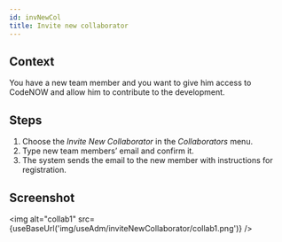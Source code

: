 ```yaml
---
id: invNewCol
title: Invite new collaborator
---
```



## Context

You have a new team member and you want to give him access to CodeNOW and allow him to contribute to the development.

## Steps

1. Choose the _Invite New Collaborator_ in the _Collaborators_ menu.
2. Type new team members’ email and confirm it.
3. The system sends the email to the new member with instructions for registration. 

## Screenshot

<img alt="collab1" src={useBaseUrl('img/useAdm/inviteNewCollaborator/collab1.png')} />
